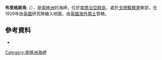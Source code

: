 {{Coord|54|17|S|36|17|W|source:GNIS|display=title}}

'''布里格斯角'''（{{lang-en|Briggs Point}}），是[[南極洲|南極洲]]的海岬，位於[[南喬治亞群島|南喬治亞群島]]，處於[[戈德蘇爾灣|戈德蘇爾灣]]東部，在1929年由[[英國|英國]]研究隊繪入地圖，由[[英國海外領土|英國海外領土]]管轄。

==參考資料==
* {{usgs-gazetteer|id=1944}}

{{Antarctica-geo-stub}}
[[Category:南極洲海岬|Category:南極洲海岬]]
